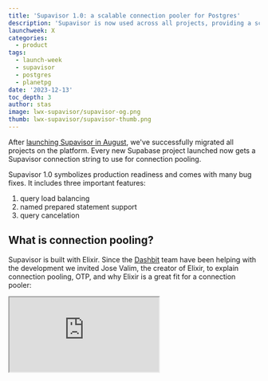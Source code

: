 ```yaml
---
title: 'Supavisor 1.0: a scalable connection pooler for Postgres'
description: 'Supavisor is now used across all projects, providing a scalable and cloud-native Postgres connection pooler that can handle millions of connections'
launchweek: X
categories:
  - product
tags:
  - launch-week
  - supavisor
  - postgres
  - planetpg
date: '2023-12-13'
toc_depth: 3
author: stas
image: lwx-supavisor/supavisor-og.png
thumb: lwx-supavisor/supavisor-thumb.png
---
```


After [launching Supavisor in August](https://supabase.com/blog/supavisor-1-million), we've successfully migrated all projects on the platform. Every new Supabase project launched now gets a Supavisor connection string to use for connection pooling.

Supavisor 1.0 symbolizes production readiness and comes with many bug fixes. It includes three important features:

1. query load balancing
2. named prepared statement support
3. query cancelation

## What is connection pooling?

Supavisor is built with Elixir. Since the [Dashbit](https://dashbit.co/) team have been helping with the development we invited Jose Valim, the creator of Elixir, to explain connection pooling, OTP, and why Elixir is a great fit for a connection pooler:

<div className="video-container">
  <iframe
    className="w-full"
    src="https://www.youtube-nocookie.com/embed/ogYNmJOFEpk"
    title="YouTube video player"
    allow="accelerometer; autoplay; clipboard-write; encrypted-media; fullscreen; gyroscope; picture-in-picture; web-share"
    allowfullscreen
  />
</div>

## SQL parsing with Rust

To implement the latest set of features, we now parse all SQL statements from connected clients.

Supavisor, developed in Elixir, supports high concurrency and rapid I/O. Elixir doesn't have great performance for parsing, but it provides excellent interop with Rust via [Rustler](https://github.com/rusterlium/rustler). For efficient SQL parsing, we use [`pg_query.rs`](https://github.com/pganalyze/pg_query.rs).

## Load Balancing

When set up with a Postgres cluster, Supavisor load-balances read requests between the primary server and its replicas. It randomly distributes these read requests across the entire Postgres cluster.

Supavisor targets write operations to the primary automatically by probing read replicas until it hits the primary with a successful write, [similar to libpq](https://www.percona.com/blog/seamless-application-failover-using-libpq-features-in-postgresql/). The trade-off here is that writes may take a few milliseconds longer to complete in favor of zero additional client-side complexity. This write strategy also makes transparent primary failovers painless because detecting the primary for writes is automatic.

### Read-after-writes

With automatic primary detection, it's easy to guarantee read-after-writes from the same client by wrapping the read and write in a transaction.

Future work is planned to allow custom server targeting with SQL statements such as `SET SERVER 'primary'` to let clients guarantee read-after-writes outside of transactions or across clients.

## Named Prepared Statements

Many clients use named [prepared statements](https://www.postgresql.org/docs/current/sql-prepare.html) when generating parameterized SQL. During statement preparation Postgres parses, plans, and optimizes queries.

If a client can create named prepared statements, then such a client can re-use these query plans and simply submit parameters for them.

The problem with named prepared statements and pooling in the transaction mode is that statements are not shared across Postgres backends (connections). Each client connection must issue prepared statements for each query they will run.

Supavisor now supports named prepared statements. Supavisor parses each query and identifies `PREPARE` statements. When a `PREPARE` statement is received on one connection, it is broadcast across all connections. This approach allows every client to access named prepared statements that have been issued by other connections. This adds a slight increase in memory overhead when duplicating query plans for each Postgres connection but should come with significant throughput gains.

<Img
  src={{
    dark: '/images/blog/lwx-supavisor/prepared-statements-dark.png',
    light: '/images/blog/lwx-supavisor/prepared-statements-light.png',
  }}
  alt="Diagram explaining how named prepared statements work in Supavisor"
/>

## Query Cancelation

With 1.0 we get query official cancelation as well. If you're in `psql` typing `Ctrl+C` will actually cancel your query now.

Especially useful if you accidentally run a heavy query!

## Platform Updates

For the Supavisor rollout, we maintained consistent pooling settings between PgBouncer and Supavisor.

Now, we're raising the client connection limit for smaller projects in Supavisor. Here are the updated default configurations:

| Database Size | default_pool_size | max_connections | default_max_clients    |
| ------------- | ----------------- | --------------- | ---------------------- |
| Micro         | 15                | 60              | 200                    |
| Small         | 15                | 90              | 400 (previously 200)   |
| Medium        | 15                | 120             | 600 (previously 200)   |
| Large         | 20                | 160             | 800 (previously 300)   |
| XL            | 20                | 240             | 1,000 (previously 700) |
| 2XL           | 25                | 380             | 1,500                  |
| 4XL           | 32                | 480             | 3,000                  |
| 8XL           | 64                | 490             | 6,000                  |
| 12XL          | 96                | 500             | 9,000                  |
| 16XL          | 128               | 500             | 12,000                 |

In this table:

- `default_pool_size`: the number of connections from Supavisor to your database (configurable)
- `max_connections`: the max number of direct connections Postgres is configured to allow (configurable)
- `default_max_clients` : the maximum number of clients allowed to connect to Supavisor (upgrade to increase)

### IPv4 Deprecation

Effective February 1, 2024 [AWS is charging for all allocated IPV4 addresses](https://aws.amazon.com/blogs/aws/new-aws-public-ipv4-address-charge-public-ip-insights/). Rather than passing that fee onto our customers Supavisor can mediate connections from IPv4 to IPv6.

If you're using the PgBouncer connection string and haven't migrated to the new Supavisor connection string make sure to do this before January 15th, 2024.

## Getting started

If you're using the Supabase platform, you can already access the pooler URL in your [project connect page](https://supabase.com/dashboard/project/_?showConnect=true).

If you're looking to self-host Supavisor, check out [GitHub repository](https://github.com/supabase/supavisor) and [documentation](https://supabase.github.io/supavisor/).

You can expect Supavisor 1.0 to hit the platform next week along with the new pooling configuration changes. If you've set a custom pooler configuration, or we've set one for you, your settings won't change.
